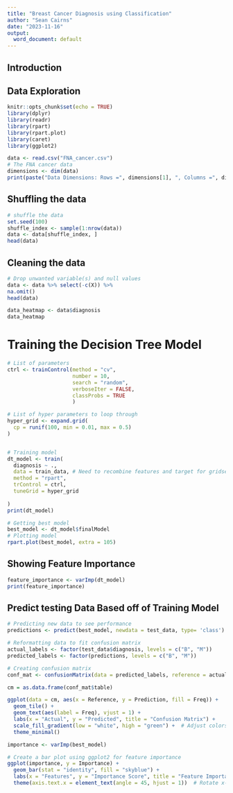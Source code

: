 ```yaml
---
title: "Breast Cancer Diagnosis using Classification"
author: "Sean Cairns"
date: "2023-11-16"
output:
  word_document: default
---
```



## Introduction 


## Data Exploration


```r
knitr::opts_chunk$set(echo = TRUE)
library(dplyr)
library(readr)
library(rpart)
library(rpart.plot)
library(caret)
library(ggplot2)
```


```r
data <- read.csv("FNA_cancer.csv")
# The FNA cancer data
dimensions <- dim(data)
print(paste("Data Dimensions: Rows =", dimensions[1], ", Columns =", dimensions[2]))
```

## Shuffling the data

```r

# shuffle the data
set.seed(100)
shuffle_index <- sample(1:nrow(data))
data <- data[shuffle_index, ]
head(data)
```
## Cleaning the data
```r
# Drop unwanted variable(s) and null values
data <- data %>% select(-c(X)) %>%
na.omit()
head(data)
```
```r
data_heatmap <- data$diagnosis
data_heatmap

```
# Training the Decision Tree Model 
```r
# List of parameters
ctrl <- trainControl(method = "cv", 
                     number = 10, 
                     search = "random", 
                     verboseIter = FALSE, 
                     classProbs = TRUE
                     )

# List of hyper parameters to loop through
hyper_grid <- expand.grid(
  cp = runif(100, min = 0.01, max = 0.5)
)


# Training model
dt_model <- train(
  diagnosis ~ .,
  data = train_data, # Need to recombine features and target for gridsearch
  method = "rpart",
  trControl = ctrl,
  tuneGrid = hyper_grid
  
)
print(dt_model)

```

```r
# Getting best model
best_model <- dt_model$finalModel
# Plotting model
rpart.plot(best_model, extra = 105)
```
## Showing Feature Importance
```r
feature_importance <- varImp(dt_model)
print(feature_importance)
```

## Predict testing Data Based off of Training Model
```r
# Predicting new data to see performance
predictions <- predict(best_model, newdata = test_data, type= 'class')

# Reformatting data to fit confusion matrix
actual_labels <- factor(test_data$diagnosis, levels = c("B", "M"))
predicted_labels <- factor(predictions, levels = c("B", "M"))

# Creating confusion matrix
conf_mat <- confusionMatrix(data = predicted_labels, reference = actual_labels)

cm = as.data.frame(conf_mat$table)

ggplot(data = cm, aes(x = Reference, y = Prediction, fill = Freq)) +
  geom_tile() +
  geom_text(aes(label = Freq), vjust = 1) +
  labs(x = "Actual", y = "Predicted", title = "Confusion Matrix") +
  scale_fill_gradient(low = "white", high = "green") +  # Adjust colors as needed
  theme_minimal()

```


```r

importance <- varImp(best_model)

# Create a bar plot using ggplot2 for feature importance
ggplot(importance, y = Importance) +
  geom_bar(stat = "identity", fill = "skyblue") +
  labs(x = "Features", y = "Importance Score", title = "Feature Importance") +
  theme(axis.text.x = element_text(angle = 45, hjust = 1))  # Rotate x-axis labels for better readability
```

